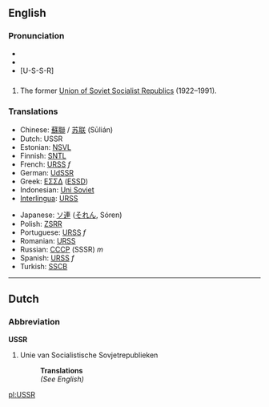 {{wikipedia}}
==English==
===Pronunciation===
*{{IPA|/ˌjuɛsɛs'ɑ(r)/}}
*{{SAMPA|yu-es-es-ar}} 
*[U-S-S-R]

==={{Abbreviation}}===
#The former [[Union of Soviet Socialist Republics]] (1922–1991).

===Translations===
{{top}}
*Chinese: [[蘇聯]] / [[苏联]] (Sūlián)
*Dutch: USSR
*Estonian: [[NSVL]]
*Finnish: [[SNTL]]
*French: [[URSS]] ''f''
*German: [[UdSSR]]
*Greek: [[ΕΣΣΔ]] ([[ESSD]])
*Indonesian: [[Uni Soviet]]
*[[Interlingua]]: [[URSS]]
{{mid}}
*Japanese: [[ソ連]] ([[それん]], Sóren)
*Polish: [[ZSRR]]
*Portuguese: [[URSS]] ''f''
*Romanian: [[URSS]]
*Russian: [[СССР]] (SSSR) ''m''
*Spanish: [[URSS]] ''f''
*Turkish: [[SSCB]]
{{bottom}}


----
==Dutch==
===Abbreviation===
'''USSR'''

#Unie van Socialistische Sovjetrepublieken
#:'''Translations'''
#:''(See English)''

[[pl:USSR]]